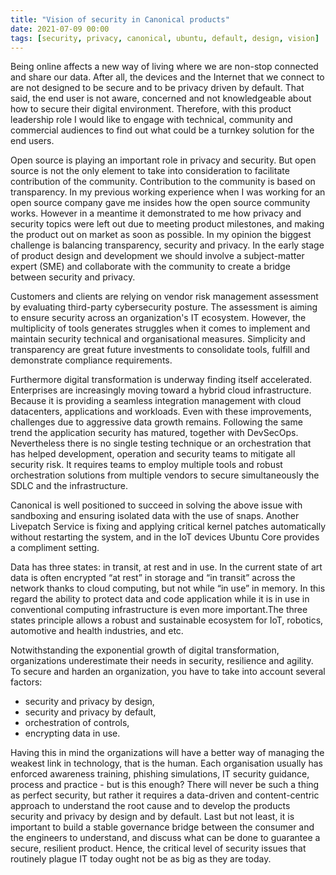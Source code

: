 ```yaml
---
title: "Vision of security in Canonical products"
date: 2021-07-09 00:00
tags: [security, privacy, canonical, ubuntu, default, design, vision]
---
```




Being online affects a new way of living where we are non-stop connected and share our data. After all, the devices and the Internet that we connect to are not designed to be secure and to be privacy driven by default. That said, the end user is not aware, concerned and not knowledgeable about how to secure their digital environment. Therefore, with this product leadership role I would like to engage with technical, community and commercial audiences to find out what could be a turnkey solution for the end users.

Open source is playing an important role in privacy and security. But open source is not the only element to take into consideration to facilitate contribution of the community. Contribution to the community is based on transparency. In my previous working experience when I was working for an open source company gave me insides how the open source community works. However in a meantime it demonstrated to me how privacy and security topics were left out due to meeting product milestones, and making the product out on market as soon as possible. In my opinion the biggest challenge is balancing transparency, security and privacy. In the early stage of product design and development we should involve a subject-matter expert (SME) and collaborate with the community to create a bridge between security and privacy.

Customers and clients are relying on vendor risk management assessment by evaluating third-party cybersecurity posture. The assessment is aiming to ensure security across an organization's IT ecosystem. However, the multiplicity of tools generates struggles when it comes to implement and maintain security technical and organisational measures. Simplicity and transparency are great future investments to consolidate tools, fulfill and demonstrate compliance requirements. 

Furthermore digital transformation is underway finding itself accelerated. Enterprises are increasingly moving toward a hybrid cloud infrastructure. Because it is providing a seamless integration management with cloud datacenters, applications and workloads. Even with these improvements, challenges due to aggressive data growth remains. Following the same trend the application security has matured, together with DevSecOps. Nevertheless there is no single testing technique or an orchestration that has helped development, operation and security teams to mitigate all security risk. It requires teams to employ multiple tools and robust orchestration solutions from multiple vendors to secure simultaneously the SDLC and the infrastructure.

Canonical is well positioned to succeed in solving the above issue with sandboxing and ensuring isolated data with the use of snaps. Another Livepatch Service is fixing and applying critical kernel patches automatically without restarting the system, and in the IoT devices Ubuntu Core provides a compliment setting.

Data has three states: in transit, at rest and in use. In the current state of art data is often encrypted “at rest” in storage and “in transit” across the network thanks to cloud computing, but not while “in use” in memory. In this regard the ability to protect data and code application while it is in use in conventional computing infrastructure is even more important.The three states principle allows a robust and sustainable ecosystem for IoT, robotics, automotive and health industries, and etc.

Notwithstanding the exponential growth of digital transformation, organizations underestimate their needs in security, resilience and agility. To secure and harden an organization, you have to take into account several factors:

- security and privacy by design,
- security and privacy by default,
- orchestration of controls,
- encrypting data in use.

Having this in mind the organizations will have a better way of managing the weakest link in technology, that is the human. Each organisation usually has enforced awareness training, phishing simulations, IT security guidance, process and practice - but is this enough? There will never be such a thing as perfect security, but rather it requires a data-driven and content-centric approach to understand the root cause and to develop the products security and privacy by design and by default. Last but not least, it is important to build a stable governance bridge between the consumer and the engineers to understand, and discuss what can be done to guarantee a secure, resilient product. Hence, the critical level of security issues that routinely plague IT today ought not be as big as they are today.